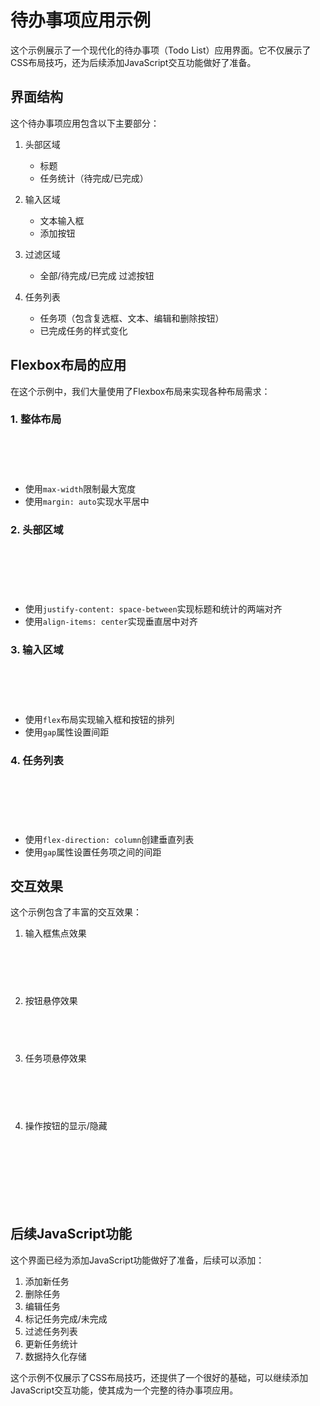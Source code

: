 
<Meta title="前端入门交互式教程/CSS基础/待办事项示例" of={TodoStories} />

# 待办事项应用示例

这个示例展示了一个现代化的待办事项（Todo List）应用界面。它不仅展示了CSS布局技巧，还为后续添加JavaScript交互功能做好了准备。

## 界面结构

这个待办事项应用包含以下主要部分：

1. 头部区域
   - 标题
   - 任务统计（待完成/已完成）

2. 输入区域
   - 文本输入框
   - 添加按钮

3. 过滤区域
   - 全部/待完成/已完成 过滤按钮

4. 任务列表
   - 任务项（包含复选框、文本、编辑和删除按钮）
   - 已完成任务的样式变化

<Canvas of={TodoStories.Default} />

## Flexbox布局的应用

在这个示例中，我们大量使用了Flexbox布局来实现各种布局需求：

### 1. 整体布局
```css
.todo-app {
  max-width: 600px;
  margin: 2rem auto;
}
```
- 使用`max-width`限制最大宽度
- 使用`margin: auto`实现水平居中

### 2. 头部区域
```css
.todo-header {
  display: flex;
  justify-content: space-between;
  align-items: center;
}
```
- 使用`justify-content: space-between`实现标题和统计的两端对齐
- 使用`align-items: center`实现垂直居中对齐

### 3. 输入区域
```css
.todo-input {
  display: flex;
  gap: 1rem;
}
```
- 使用`flex`布局实现输入框和按钮的排列
- 使用`gap`属性设置间距

### 4. 任务列表
```css
.todo-list {
  display: flex;
  flex-direction: column;
  gap: 1rem;
}
```
- 使用`flex-direction: column`创建垂直列表
- 使用`gap`属性设置任务项之间的间距

## 交互效果

这个示例包含了丰富的交互效果：

1. 输入框焦点效果
```css
.todo-input input:focus {
  outline: none;
  border-color: #3498db;
}
```

2. 按钮悬停效果
```css
.add-btn:hover {
  background-color: #2980b9;
}
```

3. 任务项悬停效果
```css
.todo-item:hover {
  transform: translateX(5px);
  box-shadow: 0 2px 8px rgba(0, 0, 0, 0.1);
}
```

4. 操作按钮的显示/隐藏
```css
.todo-actions {
  opacity: 0;
  transition: opacity 0.3s ease;
}
.todo-item:hover .todo-actions {
  opacity: 1;
}
```

## 后续JavaScript功能

这个界面已经为添加JavaScript功能做好了准备，后续可以添加：

1. 添加新任务
2. 删除任务
3. 编辑任务
4. 标记任务完成/未完成
5. 过滤任务列表
6. 更新任务统计
7. 数据持久化存储

这个示例不仅展示了CSS布局技巧，还提供了一个很好的基础，可以继续添加JavaScript交互功能，使其成为一个完整的待办事项应用。 